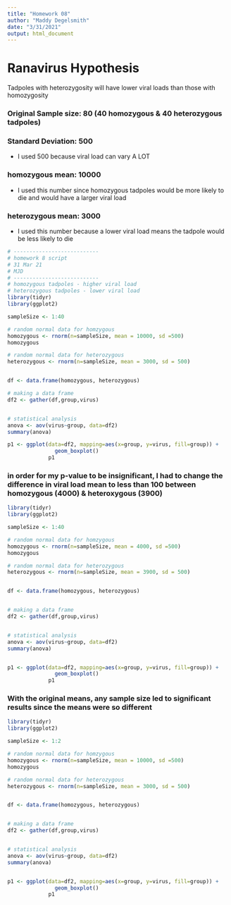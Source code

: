 ```yaml
---
title: "Homework 08"
author: "Maddy Degelsmith"
date: "3/31/2021"
output: html_document
---
```


# Ranavirus Hypothesis
Tadpoles with heterozygosity will have lower viral loads than those with homozygosity


### Original Sample size: **80** (40 homozygous & 40 heterozygous tadpoles)
### Standard Deviation: **500**

  * I used 500 because viral load can vary A LOT 
  
### homozygous mean: **10000**

 * I used this number since homozygous tadpoles would be more likely to die and would have a larger viral load
  
### heterozygous mean: **3000**

  * I used this number because a lower viral load means the tadpole would be less likely to die


```r
# ---------------------------
# homework 8 script
# 31 Mar 21
# MJD
# ---------------------------
# homozygous tadpoles - higher viral load
# heterozygous tadpoles - lower viral load
library(tidyr)
library(ggplot2)

sampleSize <- 1:40

# random normal data for homzygous
homozygous <- rnorm(n=sampleSize, mean = 10000, sd =500)
homozygous 

# random normal data for heterozygous
heterozygous <- rnorm(n=sampleSize, mean = 3000, sd = 500)


df <- data.frame(homozygous, heterozygous)

# making a data frame
df2 <- gather(df,group,virus)


# statistical analysis
anova <- aov(virus~group, data=df2)
summary(anova)

p1 <- ggplot(data=df2, mapping=aes(x=group, y=virus, fill=group)) +
               geom_boxplot() 
             p1


```

### in order for my p-value to be insignificant, I had to change the difference in viral load mean to less than 100 between homozygous (4000) & heteroxygous (3900)

```r

library(tidyr)
library(ggplot2)

sampleSize <- 1:40

# random normal data for homzygous
homozygous <- rnorm(n=sampleSize, mean = 4000, sd =500)
homozygous 

# random normal data for heterozygous
heterozygous <- rnorm(n=sampleSize, mean = 3900, sd = 500)


df <- data.frame(homozygous, heterozygous)


# making a data frame
df2 <- gather(df,group,virus)


# statistical analysis
anova <- aov(virus~group, data=df2)
summary(anova)


p1 <- ggplot(data=df2, mapping=aes(x=group, y=virus, fill=group)) +
               geom_boxplot() 
             p1

```

### With the original means, any sample size led to significant results since the means were so different
```r
library(tidyr)
library(ggplot2)

sampleSize <- 1:2

# random normal data for homzygous
homozygous <- rnorm(n=sampleSize, mean = 10000, sd =500)
homozygous 

# random normal data for heterozygous
heterozygous <- rnorm(n=sampleSize, mean = 3000, sd = 500)


df <- data.frame(homozygous, heterozygous)


# making a data frame
df2 <- gather(df,group,virus)


# statistical analysis
anova <- aov(virus~group, data=df2)
summary(anova)


p1 <- ggplot(data=df2, mapping=aes(x=group, y=virus, fill=group)) +
               geom_boxplot() 
             p1

```


